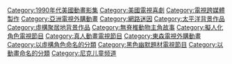 {{catmore}}

[[Category:1990年代美國動畫影集|Category:1990年代美國動畫影集]]
[[Category:美國電視喜劇|Category:美國電視喜劇]]
[[Category:電視跨媒體製作|Category:電視跨媒體製作]]
[[Category:亞洲電視外購動畫|Category:亞洲電視外購動畫]]
[[Category:網路迷因|Category:網路迷因]]
[[Category:太平洋背景作品|Category:太平洋背景作品]]
[[Category:虛構聚居地背景作品|Category:虛構聚居地背景作品]]
[[Category:無脊椎動物主角故事|Category:無脊椎動物主角故事]]
[[Category:擬人化角色電視節目|Category:擬人化角色電視節目]]
[[Category:真人動畫電視節目|Category:真人動畫電視節目]]
[[Category:東森電視外購動畫|Category:東森電視外購動畫]]
[[Category:以虛構角色命名的分類|Category:以虛構角色命名的分類]]
[[Category:黑色幽默題材電視節目|Category:黑色幽默題材電視節目]]
[[Category:以動畫命名的分類|Category:以動畫命名的分類]]
[[Category:尼克儿童频道|Category:尼克儿童频道]]